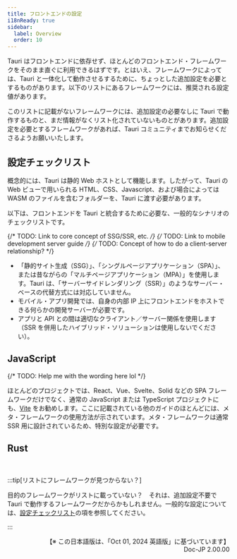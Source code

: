 ```yaml
---
title: フロントエンドの設定
i18nReady: true
sidebar:
  label: Overview
  order: 10
---
```



Tauri はフロントエンドに依存せず、ほとんどのフロントエンド・フレームワークをそのまま直ぐに利用できるはずです。とはいえ、フレームワークによっては、Tauri と一体化して動作させるするために、ちょっとした追加設定を必要とするものがあります。以下のリストにあるフレームワークには、推奨される設定値があります。

このリストに記載がないフレームワークには、追加設定の必要なしに Tauri で動作するものと、まだ情報がなくリスト化されていないものとがあります。追加設定を必要とするフレームワークがあれば、Tauri コミュニティまでお知らせくださるようお願いいたします。

## 設定チェックリスト

概念的には、Tauri は静的 Web ホストとして機能します。したがって、Tauri の Web ビューで用いられる HTML、CSS、Javascript、および場合によっては WASM のファイルを含むフォルダーを、Tauri に渡す必要があります。

以下は、フロントエンドを Tauri と統合するために必要な、一般的なシナリオのチェックリストです。

{/* TODO: Link to core concept of SSG/SSR, etc. */}
{/* TODO: Link to mobile development server guide */}
{/* TODO: Concept of how to do a client-server relationship? */}

- 「静的サイト生成（SSG）」、「シングルページアプリケーション（SPA）」、または昔ながらの「マルチページアプリケーション（MPA）」を使用します。Tauri は、「サーバーサイドレンダリング（SSR）」のようなサーバー・ベースの代替方式には対応していません。
- モバイル・アプリ開発では、自身の内部 IP 上にフロントエンドをホストできる何らかの開発サーバーが必要です。
- アプリと API との間は適切なクライアント／サーバー関係を使用します（SSR を併用したハイブリッド・ソリューションは使用しないでください）。

## JavaScript

{/* TODO: Help me with the wording here lol */}

ほとんどのプロジェクトでは、React、Vue、Svelte、Solid などの SPA フレームワークだけでなく、通常の JavaScript または TypeScript プロジェクトにも、[Vite](https://vitejs.dev/) をお勧めします。ここに記載されている他のガイドのほとんどには、メタ・フレームワークの使用方法が示されています。メタ・フレームワークは通常 SSR 用に設計されているため、特別な設定が必要です。

<CardGrid>
  <LinkCard title="Next.js" href="/start/frontend/nextjs/" />
  <LinkCard title="Nuxt" href="/start/frontend/nuxt/" />
  <LinkCard title="Qwik" href="/start/frontend/qwik/" />
  <LinkCard title="SvelteKit" href="/start/frontend/sveltekit/" />
  <LinkCard title="Vite（推奨）" href="/start/frontend/vite/" />
</CardGrid>

## Rust

<CardGrid>
  <LinkCard title="Leptos" href="/start/frontend/leptos/" />
  <LinkCard title="Trunk" href="/start/frontend/trunk/" />
</CardGrid>

<br />

:::tip[リストにフレームワークが見つからない？]

目的のフレームワークがリストに載っていない？　それは、追加設定不要で Tauri で動作するフレームワークだからかもしれません。一般的な設定については、[設定チェックリスト](/jp/start/frontend/#設定チェックリスト)の項を参照してください。

:::


<div style="text-align: right;">
【※ この日本語版は、「Oct 01, 2024 英語版」に基づいています】<br />
Doc-JP 2.00.00
</div>
